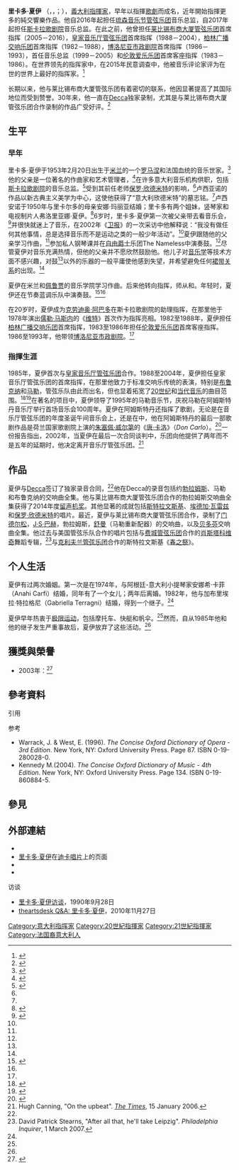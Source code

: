 {{NoteTA
|G1=Music
}}
{{Infobox musical artist  <!-- See Wikipedia:WikiProject Musicians -->
| name = 里卡多·夏伊<br>Riccardo Chailly
| Img = Riccardo Chailly (1986).jpg
| Img_size = <!-- Only for images narrower than 220 pixels -->
| Landscape = 
| caption = 夏伊指挥皇家音乐厅管弦乐团，1986年8月13日
| Background = non_vocal_instrumentalist
| Birth_name = {{lang|it|Riccardo Chailly}}
| birth_date = {{birth date|1953|2|20}}
| birth_place = {{flag|Italy}}[[米蘭|米蘭]]
| death_date = 
| death_place = 
| Instrument = 
| Genre = [[古典音乐|古典音乐]]
| Occupation = [[指挥家|指挥家]]
| Years_active = 
| Label = [[迪卡唱片|Decca]]
| Associated_acts = 
| URL = 
}}
'''里卡多·夏伊''' {{postnominals|post-noms={{link-en|意大利共和国功绩勋章|Order of Merit of the Italian Republic|OMRI}}}}（{{lang-it|'''Riccardo Chailly'''}}，{{IPA-it|rikˈkardo ʃʃaˈji}}，{{IPA-fr|ʃɑji|lang}}；{{bd|1953年|2月20日|catIdx=C}}），[[義大利|義大利]][[指揮家|指揮家]]，早年以指揮[[歌劇|歌劇]]而成名，近年開始指揮更多的純交響樂作品。他自2016年起担任[[琉森節慶管弦樂團|琉森音乐节管弦乐团]]音乐总监，自2017年起担任[[斯卡拉大劇院|斯卡拉歌剧院]]音乐总监。在此之前，他曾担任[[萊比錫布商大廈管弦樂團|莱比锡布商大厦管弦乐团]]首席指挥（2005－2016），[[王家音樂廳管弦樂團|皇家音乐厅管弦乐团]]首席指挥（1988－2004），[[柏林廣播交響樂團|柏林广播交响乐团]]首席指挥（1982－1988），[[博洛尼亚市政剧院|博洛尼亚市政剧院]]首席指挥（1986－1993），{{Link-en|米兰威尔第管弦乐团|Orchestra Sinfonica di Milano Giuseppe Verdi}}首任音乐总监（1999－2005）和[[伦敦爱乐乐团|伦敦爱乐乐团]]首席客座指挥（1983－1986）。在世界领先的指挥家中，在2015年{{Link-en|''Bachtrack''|Bachtrack}}民意调查中，他被音乐评论家评为在世的世界上最好的指挥家。<ref>{{cite web|title=Chailly and the Berliner Philharmoniker: the critics’ choice for World’s Best Conductor and Orchestra|url=https://bachtrack.com/worlds-best-orchestra-best-conductor-critics-choice-september-2015|access-date=2021-05-06|date=2015-09-03|last=Pullinger|first=Mark|work=Bachtrack|language=en}}</ref>

长期以来，他与莱比锡布商大厦管弦乐团有着密切的联系，他因显著提高了其国际地位而受到赞誉。30年来，他一直在[[迪卡唱片|Decca]]独家录制，尤其是与莱比锡布商大厦管弦乐团合作录制的作品广受好评。<ref name="Goodwin3">{{cite encyclopedia|last=Goodwin|first=Noël|year=2001|encyclopedia=[[Grove_Music_Online|Grove Music Online]]|title=Chailly, Riccardo|publisher=[[Oxford_University_Press|Oxford University Press]]|location=Oxford|doi=10.1093/gmo/9781561592630.article.43938|url=https://www.oxfordmusiconline.com/grovemusic/view/10.1093/gmo/9781561592630.001.0001/omo-9781561592630-e-0000043938}}{{En icon}}</ref>

== 生平 ==
=== 早年 ===
里卡多·夏伊于1953年2月20日出生于[[米蘭|米兰]]的一个[[罗马涅|罗马涅]]和法国血统的音乐世家。<ref name="Guardian2002">{{cite news|last=O'Mahony|first=John|date=2002-03-09|title=Maestro in the fast lane|work=[[The_Guardian|The Guardian]]|url=https://www.theguardian.com/saturday_review/story/0,,664200,00.html|accessdate=2007-08-13|language=en}}</ref>他的父亲{{Link-en|卢西亚诺|Luciano Chailly}}是一位著名的作曲家和艺术管理者，<ref name="Guardian2015">{{cite news|last=Maddocks|first=Fiona|date=2015-10-09|title=Riccardo Chailly: 'I want to do things differently, to put life on hold'|work=[[The_Guardian|The Guardian]]|url=https://www.theguardian.com/music/2015/oct/09/riccardo-chailly-leipzig-gewandhaus-conducting-interview|accessdate=2021-06-18|language=en}}</ref>在许多意大利音乐机构供职，包括[[斯卡拉大劇院|斯卡拉歌剧院]]的音乐总监。<ref name="Pozzi2">{{cite encyclopedia|last=Pozzi|first=Raffaele|year=2001|encyclopedia=[[Grove_Music_Online|Grove Music Online]]|title=Chailly, Luciano|publisher=[[Oxford_University_Press|Oxford University Press]]|location=Oxford|doi=10.1093/gmo/9781561592630.article.05363|url=https://www.oxfordmusiconline.com/grovemusic/view/10.1093/gmo/9781561592630.001.0001/omo-9781561592630-e-0000005363}}{{En icon}}</ref>受到其前任老师[[保羅·欣德米特|保罗·欣德米特]]的影响，<ref name="Pozzi2" />卢西亚诺的作品以新古典主义美学为中心，这使他获得了“意大利欣德米特”的墓志铭。<ref name="Guardian2002" />卢西安诺于1950年与里卡尔多的母亲安娜·玛丽亚结婚；里卡多有两个姐妹，竖琴家{{Link-en|塞西莉亚·夏伊|Cecilia Chailly}}和电视制片人弗洛里亚娜·夏伊。<ref name="Guardian2003">{{cite news|last=Woodrow|first=Ginny|date=2003-02-09|title=Luciano Chailly|work=[[The_Guardian|The Guardian]]|access-date=2021-06-18|url=https://www.theguardian.com/news/2003/feb/10/guardianobituaries.artsobituaries|language=en}}</ref>6岁时，里卡多·夏伊第一次被父亲带去看音乐会，<ref>{{cite book|last=Matheopoulos|first=Helena|year=1982|title=Maestro: Encounters with Conductors of Today|publisher=Harper & Row|location=New York|isbn=978-0-06-015103-4|oclc=8929684|url=https://archive.org/details/maestroencounter00math|pages=499}}</ref>并很快就迷上了音乐，在2002年《[[衛報|卫报]]》的一次采访中他解释说：“我没有做任何其他事情，总是选择音乐而不是运动之类的一般少年活动”。<ref name="Guardian2002" />夏伊跟随他的父亲学习作曲，<ref name="Goodwin3" />参加私人钢琴课并在[[自由爵士乐|自由爵士]]乐团The Nameless中演奏鼓。<ref name="Guardian2002" />尽管夏伊对音乐充满热情，但他的父亲并不愿欣然鼓励他。他儿子对[[音乐学|音乐学]]等技术方面不感兴趣，对鼓<ref name="Guardian2002" />以外的乐器的一般平庸使他感到失望，并希望避免任何[[裙帶關係|裙带关系]]的出现。<ref name="Guardian2015" />

夏伊在米兰和[[佩鲁贾|佩鲁贾]]的音乐学院学习作曲。后来他转向指挥，师从{{Link-it|皮耶罗·瓜里诺|Piero Guarino}}和{{Link-en|佛朗哥·费拉拉|Franco Ferrara}}。年轻时，夏伊还在节奏蓝调乐队中演奏鼓。<ref>{{cite news|author=Mark Swed|title=Bringing a Touch Of Latin Sunniness To Amsterdam|url=https://query.nytimes.com/gst/fullpage.html?res=9C0CE6D71E3BF933A0575AC0A966958260&sec=&spon=&pagewanted=all|work=[[The_New_York_Times|The New York Times]]|date=1990-09-30|access-date=2007-10-14|language=en}}</ref><ref name="Goodwin3" />

在20岁时，夏伊成为[[克劳迪奥·阿巴多|克劳迪奥·阿巴多]]在斯卡拉歌剧院的助理指挥，在那里他于1978年演出[[儒勒·马斯内|儒勒·马斯内]]的《[[维特_(歌剧)|维特]]》首次作为指挥亮相。1982至1988年，夏伊担任[[柏林廣播交響樂團|柏林广播交响乐团]]首席指挥，1983至1986年担任[[伦敦爱乐乐团|伦敦爱乐乐团]]首席客座指挥。1986至1993年，他带领[[博洛尼亚市政剧院|博洛尼亚市政剧院]]。<ref name="Goodwin3" />

=== 指揮生涯 ===
{{expand section|date=2021-11-15}}1985年，夏伊首次与[[王家音樂廳管弦樂團|皇家音乐厅管弦乐团]]合作。1988至2004年，夏伊担任皇家音乐厅管弦乐团的首席指挥，在那里他致力于标准交响乐传统的表演，特别是[[安东·布鲁克纳|布鲁克纳]]和[[古斯塔夫·馬勒|马勒]]，管弦乐队由此而出名，但也显着拓宽了[[二十世紀古典音樂|20世纪]]和[[当代古典音乐|当代音乐]]的曲目范围。<ref>{{cite news|author=Jessica Duchen|title=Dutch courage|url=https://www.theguardian.com/friday_review/story/0,,269492,00.html|work=[[The_Guardian|The Guardian]]|date=1999-09-17|access-date=2007-08-13|language=en}}</ref><ref>{{cite news|author=Alex Ross|title=An Unpredictable Maestro Jars a Staid Repertory|url=https://query.nytimes.com/gst/fullpage.html?res=9803E6D81039F936A15751C0A960958260&sec=&spon=&pagewanted=all|work=The New York Times|date=1996-02-25|access-date=2007-11-04}}</ref>在著名的项目中，夏伊领导了1995年的马勒音乐节，庆祝马勒在阿姆斯特丹音乐厅举行首场音乐会100周年。夏伊在阿姆斯特丹还指挥了歌剧，无论是在音乐厅管弦乐团的年度圣诞午间音乐会上，还是在{{Link-en|荷兰国家歌剧院|Dutch National Opera}}中，他在阿姆斯特丹的最后一部歌剧作品是荷兰国家歌剧院上演的[[朱塞佩·威尔第|朱塞佩·威尔第]]的《[[唐·卡洛|唐·卡洛]]》（''Don Carlo''）。<ref>{{cite news|author=Andrew Clements|title=Don Carlo (Muziektheater, Amsterdam)|url=https://www.theguardian.com/music/2004/jun/09/classicalmusicandopera|work=[[The_Guardian|The Guardian]]|date=2004-06-09|access-date=2007-08-13|language=en}}</ref>一份报告指出，2002年，当夏伊在最后一次合同谈判中，乐团向他提供了两年而不是五年的延期时，他决定离开音乐厅管弦乐团。<ref>Hugh Canning, "On the upbeat". ''[[The_Times|The Times]]'', 15 January 2006.</ref>

== 作品 ==
夏伊与[[迪卡唱片|Decca]]签订了独家录音合同，<ref name="Goodwin3" />他在Decca的录音包括约[[约翰内斯·勃拉姆斯|勃拉姆斯]]、马勒和布鲁克纳的交响曲全集。他与莱比锡布商大厦管弦乐团合作的勃拉姆斯交响曲全集获得了2014年度[[留声机奖|留声机奖]]。其他显著的成就包括[[伊戈尔·斯特拉文斯基|斯特拉文斯基]]、[[埃德加·瓦雷兹|埃德加·瓦雷兹]]和[[保羅·欣德米特|保罗·欣德米特]]的唱片。最近，夏伊与莱比锡布商大厦管弦乐团合作，录制了[[费利克斯·门德尔松·巴托尔迪|门德尔松]]，[[约翰·塞巴斯蒂安·巴赫|J·S·巴赫]]，勃拉姆斯，[[罗伯特·舒曼|舒曼]]（马勒重新配器）的交响曲，以及[[路德维希·范·贝多芬|贝多芬]]交响曲全集。他过去与美国管弦乐队合作的唱片包括与[[费城管弦乐团|费城管弦乐团]]合作的[[德米特里·肖斯塔科维奇|肖斯塔科维奇]]舞蹈专辑，<ref>David Patrick Stearns, "After all that, he'll take Leipzig". ''Philadelphia Inquirer'', 1 March 2007.</ref>与[[克利夫兰管弦乐团|克利夫兰管弦乐团]]合作的斯特拉文斯基《[[春之祭|春之祭]]》。

== 个人生活 ==
夏伊有过两次婚姻。第一次是在1974年，与阿根廷-意大利小提琴家安娜希·卡菲（Anahi Carfi）结婚，同年有了一个女儿；两年后离婚。1982年，他与加布里埃拉·特拉格尼（Gabriella Terragni）结婚，得到一个继子。<ref name="Guardian2002" />

夏伊早年热衷于[[極限運動|极限运动]]，包括摩托车、快艇和帆伞。<ref name="Guardian2015" />然而，自从1985年他和他的继子发生严重事故后，夏伊放弃了这些活动。<ref name="Guardian2002" />

== 獲獎與榮譽 ==

* 2003年：{{Link-en|费尔特里内利奖|Feltrinelli Prize}}<ref>{{cite web|title=Riccardo Chailly (Conductor)|url=https://www.bach-cantatas.com/Bio/Chailly-Riccardo.htm|access-date=2021-06-18|publisher=Bach Cantatas Website|language=en}}</ref>

== 參考資料 ==
;引用
{{Reflist|30em}}
;参考
<div class="references-small">
* Warrack, J. & West, E. (1996). ''The Concise Oxford Dictionary of Opera - 3rd Edition''. New York, NY: Oxford University Press. Page 87. ISBN 0-19-280028-0.  
* Kennedy M.(2004). ''The Concise Oxford Dictionary of Music - 4th Edition''. New York, NY: Oxford University Press. Page 134. ISBN 0-19-860884-5.  
</div>

== 參見 ==
{{portal|古典音樂}}

== 外部連結 ==
* {{official website|https://www.riccardochailly.com/#/}}{{En icon}}
* [http://www.deccaclassics.com/artist/biography?ART_ID=CHARI 里卡多·夏伊]在[[Decca_Records|迪卡唱片]]上的页面{{En icon}}
* {{Allmusic|class=artist|id=q16902}}{{En icon}}
* {{Discogs artist|784121}}

;访谈
* [http://www.bruceduffie.com/chailly2.html 里卡多·夏伊访谈]，1990年9月28日
* [http://www.theartsdesk.com/index.php?option=com_k2&view=item&id=2657:theartsdesk-qa-conductor-riccardo-chailly&Itemid=80/ theartsdesk Q&A: 里卡多·夏伊]，2010年11月27日

{{Authority control}}

{{DEFAULTSORT:Chailly, Riccardo}}
[[Category:意大利指挥家|Category:意大利指挥家]]
[[Category:20世紀指揮家|Category:20世紀指揮家]]
[[Category:21世紀指揮家|Category:21世紀指揮家]]
[[Category:法国裔意大利人|Category:法国裔意大利人]]